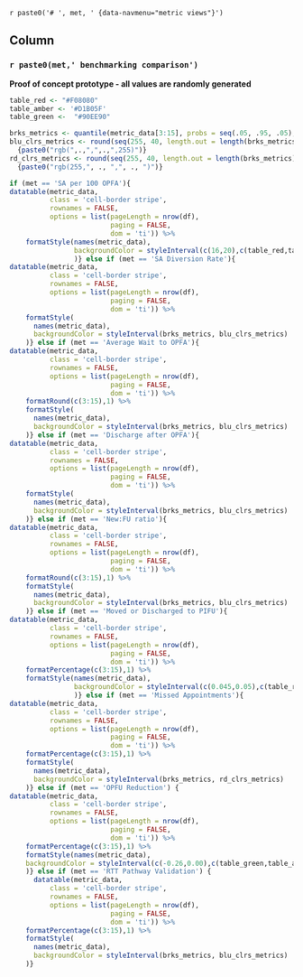 `r paste0('# ', met, ' {data-navmenu="metric views"}')`

## Column {data-width="1000"}

### `r paste0(met,' benchmarking comparison')`

**Proof of concept prototype - all values are randomly generated**
```r

table_red <- "#F08080"
table_amber <- '#D1B05F'
table_green <-  "#90EE90" 

brks_metrics <- quantile(metric_data[3:15], probs = seq(.05, .95, .05), na.rm = TRUE)
blu_clrs_metrics <- round(seq(255, 40, length.out = length(brks_metrics) + 1), 0) %>%
  {paste0("rgb(",.,",",.,",255)")}
rd_clrs_metrics <- round(seq(255, 40, length.out = length(brks_metrics) + 1), 0) %>%
  {paste0("rgb(255,", ., ",", ., ")")}

if (met == 'SA per 100 OPFA'){
datatable(metric_data,
          class = 'cell-border stripe',
          rownames = FALSE,
          options = list(pageLength = nrow(df),
                         paging = FALSE,
                         dom = 'ti')) %>% 
    formatStyle(names(metric_data),
                backgroundColor = styleInterval(c(16,20),c(table_red,table_amber,table_green))
                )} else if (met == 'SA Diversion Rate'){
datatable(metric_data,
          class = 'cell-border stripe',
          rownames = FALSE,
          options = list(pageLength = nrow(df),
                         paging = FALSE,
                         dom = 'ti')) %>% 
    formatStyle(
      names(metric_data),
      backgroundColor = styleInterval(brks_metrics, blu_clrs_metrics)
    )} else if (met == 'Average Wait to OPFA'){
datatable(metric_data,
          class = 'cell-border stripe',
          rownames = FALSE,
          options = list(pageLength = nrow(df),
                         paging = FALSE,
                         dom = 'ti')) %>%
    formatRound(c(3:15),1) %>%     
    formatStyle(
      names(metric_data),
      backgroundColor = styleInterval(brks_metrics, blu_clrs_metrics)
    )} else if (met == 'Discharge after OPFA'){
datatable(metric_data,
          class = 'cell-border stripe',
          rownames = FALSE,
          options = list(pageLength = nrow(df),
                         paging = FALSE,
                         dom = 'ti')) %>% 
    formatStyle(
      names(metric_data),
      backgroundColor = styleInterval(brks_metrics, blu_clrs_metrics)
    )} else if (met == 'New:FU ratio'){
datatable(metric_data,
          class = 'cell-border stripe',
          rownames = FALSE,
          options = list(pageLength = nrow(df),
                         paging = FALSE,
                         dom = 'ti')) %>% 
    formatRound(c(3:15),1) %>%  
    formatStyle(
      names(metric_data),
      backgroundColor = styleInterval(brks_metrics, blu_clrs_metrics)
    )} else if (met == 'Moved or Discharged to PIFU'){
datatable(metric_data,
          class = 'cell-border stripe',
          rownames = FALSE,
          options = list(pageLength = nrow(df),
                         paging = FALSE,
                         dom = 'ti')) %>% 
    formatPercentage(c(3:15),1) %>% 
    formatStyle(names(metric_data),
                backgroundColor = styleInterval(c(0.045,0.05),c(table_red,table_amber,table_green))
                )} else if (met == 'Missed Appointments'){
datatable(metric_data,
          class = 'cell-border stripe',
          rownames = FALSE,
          options = list(pageLength = nrow(df),
                         paging = FALSE,
                         dom = 'ti')) %>% 
    formatPercentage(c(3:15),1) %>% 
    formatStyle(
      names(metric_data),
      backgroundColor = styleInterval(brks_metrics, rd_clrs_metrics)
    )} else if (met == 'OPFU Reduction') {
datatable(metric_data,
          class = 'cell-border stripe',
          rownames = FALSE,
          options = list(pageLength = nrow(df),
                         paging = FALSE,
                         dom = 'ti')) %>% 
    formatPercentage(c(3:15),1) %>% 
    formatStyle(names(metric_data),
    backgroundColor = styleInterval(c(-0.26,0.00),c(table_green,table_amber,table_red))   
    )} else if (met == 'RTT Pathway Validation') {
      datatable(metric_data,
          class = 'cell-border stripe',
          rownames = FALSE,
          options = list(pageLength = nrow(df),
                         paging = FALSE,
                         dom = 'ti')) %>% 
    formatPercentage(c(3:15),1) %>% 
    formatStyle(
      names(metric_data),
      backgroundColor = styleInterval(brks_metrics, blu_clrs_metrics)
    )}
    

```
